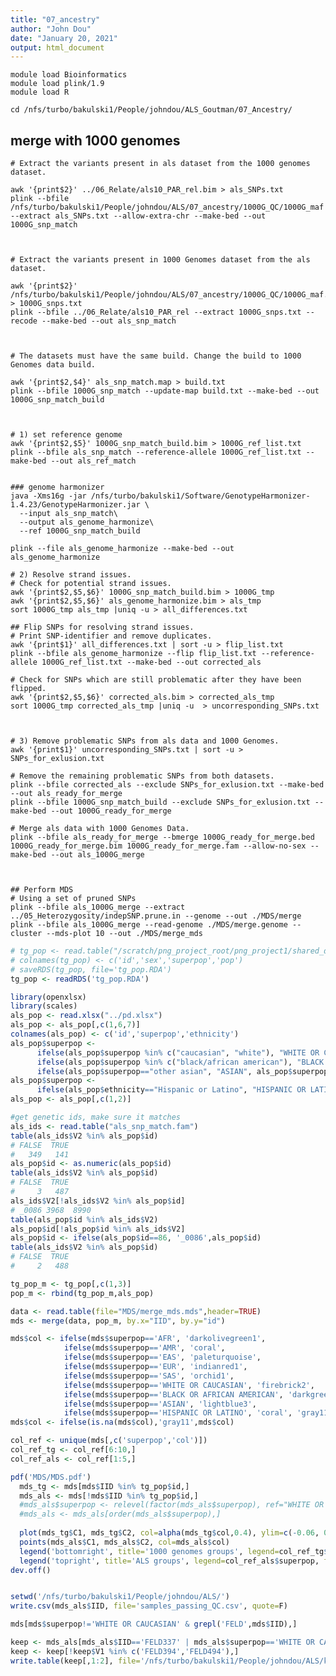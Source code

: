 ```yaml
---
title: "07_ancestry"
author: "John Dou"
date: "January 20, 2021"
output: html_document
---
```


```batch
module load Bioinformatics
module load plink/1.9
module load R

cd /nfs/turbo/bakulski1/People/johndou/ALS_Goutman/07_Ancestry/
```


## merge with 1000 genomes

```batch
# Extract the variants present in als dataset from the 1000 genomes dataset.

awk '{print$2}' ../06_Relate/als10_PAR_rel.bim > als_SNPs.txt
plink --bfile /nfs/turbo/bakulski1/People/johndou/ALS/07_ancestry/1000G_QC/1000G_maf --extract als_SNPs.txt --allow-extra-chr --make-bed --out 1000G_snp_match



# Extract the variants present in 1000 Genomes dataset from the als dataset.

awk '{print$2}' /nfs/turbo/bakulski1/People/johndou/ALS/07_ancestry/1000G_QC/1000G_maf.bim > 1000G_snps.txt
plink --bfile ../06_Relate/als10_PAR_rel --extract 1000G_snps.txt --recode --make-bed --out als_snp_match



# The datasets must have the same build. Change the build to 1000 Genomes data build.

awk '{print$2,$4}' als_snp_match.map > build.txt
plink --bfile 1000G_snp_match --update-map build.txt --make-bed --out 1000G_snp_match_build



# 1) set reference genome 
awk '{print$2,$5}' 1000G_snp_match_build.bim > 1000G_ref_list.txt
plink --bfile als_snp_match --reference-allele 1000G_ref_list.txt --make-bed --out als_ref_match


### genome harmonizer
java -Xms16g -jar /nfs/turbo/bakulski1/Software/GenotypeHarmonizer-1.4.23/GenotypeHarmonizer.jar \
  --input als_snp_match\
  --output als_genome_harmonize\
  --ref 1000G_snp_match_build

plink --file als_genome_harmonize --make-bed --out als_genome_harmonize

# 2) Resolve strand issues.
# Check for potential strand issues.
awk '{print$2,$5,$6}' 1000G_snp_match_build.bim > 1000G_tmp
awk '{print$2,$5,$6}' als_genome_harmonize.bim > als_tmp
sort 1000G_tmp als_tmp |uniq -u > all_differences.txt

## Flip SNPs for resolving strand issues.
# Print SNP-identifier and remove duplicates.
awk '{print$1}' all_differences.txt | sort -u > flip_list.txt
plink --bfile als_genome_harmonize --flip flip_list.txt --reference-allele 1000G_ref_list.txt --make-bed --out corrected_als

# Check for SNPs which are still problematic after they have been flipped.
awk '{print$2,$5,$6}' corrected_als.bim > corrected_als_tmp
sort 1000G_tmp corrected_als_tmp |uniq -u  > uncorresponding_SNPs.txt



# 3) Remove problematic SNPs from als data and 1000 Genomes.
awk '{print$1}' uncorresponding_SNPs.txt | sort -u > SNPs_for_exlusion.txt

# Remove the remaining problematic SNPs from both datasets.
plink --bfile corrected_als --exclude SNPs_for_exlusion.txt --make-bed --out als_ready_for_merge
plink --bfile 1000G_snp_match_build --exclude SNPs_for_exlusion.txt --make-bed --out 1000G_ready_for_merge

# Merge als data with 1000 Genomes Data.
plink --bfile als_ready_for_merge --bmerge 1000G_ready_for_merge.bed 1000G_ready_for_merge.bim 1000G_ready_for_merge.fam --allow-no-sex --make-bed --out als_1000G_merge



## Perform MDS 
# Using a set of pruned SNPs
plink --bfile als_1000G_merge --extract ../05_Heterozygosity/indepSNP.prune.in --genome --out ./MDS/merge
plink --bfile als_1000G_merge --read-genome ./MDS/merge.genome --cluster --mds-plot 10 --out ./MDS/merge_mds

```


```r
# tg_pop <- read.table("/scratch/png_project_root/png_project1/shared_data/1000genomes/ancestrydat/1000gene_pops.txt")
# colnames(tg_pop) <- c('id','sex','superpop','pop')
# saveRDS(tg_pop, file='tg_pop.RDA')
tg_pop <- readRDS('tg_pop.RDA')

library(openxlsx)
library(scales)
als_pop <- read.xlsx("../pd.xlsx")
als_pop <- als_pop[,c(1,6,7)]
colnames(als_pop) <- c('id','superpop','ethnicity')
als_pop$superpop <- 
      ifelse(als_pop$superpop %in% c("caucasian", "white"), "WHITE OR CAUCASIAN",
      ifelse(als_pop$superpop %in% c("black/african american"), "BLACK OR AFRICAN AMERICAN",
      ifelse(als_pop$superpop=="other asian", "ASIAN", als_pop$superpop)))
als_pop$superpop <- 
      ifelse(als_pop$ethnicity=="Hispanic or Latino", "HISPANIC OR LATINO", als_pop$superpop)
als_pop <- als_pop[,c(1,2)]

#get genetic ids, make sure it matches
als_ids <- read.table("als_snp_match.fam")
table(als_ids$V2 %in% als_pop$id)
# FALSE  TRUE
#   349   141
als_pop$id <- as.numeric(als_pop$id)
table(als_ids$V2 %in% als_pop$id)
# FALSE  TRUE
#     3   487
als_ids$V2[!als_ids$V2 %in% als_pop$id]
# _0086 3968  8990
table(als_pop$id %in% als_ids$V2)
als_pop$id[!als_pop$id %in% als_ids$V2]
als_pop$id <- ifelse(als_pop$id==86, '_0086',als_pop$id)
table(als_ids$V2 %in% als_pop$id)
# FALSE  TRUE
#     2   488

tg_pop_m <- tg_pop[,c(1,3)]
pop_m <- rbind(tg_pop_m,als_pop)

data <- read.table(file="MDS/merge_mds.mds",header=TRUE)
mds <- merge(data, pop_m, by.x="IID", by.y="id")

mds$col <- ifelse(mds$superpop=='AFR', 'darkolivegreen1', 
			ifelse(mds$superpop=='AMR', 'coral',
			ifelse(mds$superpop=='EAS', 'paleturquoise',
			ifelse(mds$superpop=='EUR', 'indianred1',
			ifelse(mds$superpop=='SAS', 'orchid1',
			ifelse(mds$superpop=='WHITE OR CAUCASIAN', 'firebrick2',
			ifelse(mds$superpop=='BLACK OR AFRICAN AMERICAN', 'darkgreen',
			ifelse(mds$superpop=='ASIAN', 'lightblue3',
			ifelse(mds$superpop=='HISPANIC OR LATINO', 'coral', 'gray11')))))))))
mds$col <- ifelse(is.na(mds$col),'gray11',mds$col)

col_ref <- unique(mds[,c('superpop','col')])
col_ref_tg <- col_ref[6:10,]
col_ref_als <- col_ref[1:5,]

pdf('MDS/MDS.pdf')
  mds_tg <- mds[mds$IID %in% tg_pop$id,]
  mds_als <- mds[!mds$IID %in% tg_pop$id,]
  #mds_als$superpop <- relevel(factor(mds_als$superpop), ref="WHITE OR CAUCASIAN")
  #mds_als <- mds_als[order(mds_als$superpop),]
  
  plot(mds_tg$C1, mds_tg$C2, col=alpha(mds_tg$col,0.4), ylim=c(-0.06, 0.06), pch=15)
  points(mds_als$C1, mds_als$C2, col=mds_als$col)
  legend('bottomright', title='1000 genomes groups', legend=col_ref_tg$superpop, fill=col_ref_tg$col)
  legend('topright', title='ALS groups', legend=col_ref_als$superpop, fill=col_ref_als$col)
dev.off()


setwd('/nfs/turbo/bakulski1/People/johndou/ALS/')
write.csv(mds_als$IID, file='samples_passing_QC.csv', quote=F)

mds[mds$superpop!='WHITE OR CAUCASIAN' & grepl('FELD',mds$IID),]

keep <- mds_als[mds_als$IID=='FELD337' | mds_als$superpop=='WHITE OR CAUCASIAN',]
keep <- keep[!keep$V1 %in% c('FELD394','FELD494'),]
write.table(keep[,1:2], file='/nfs/turbo/bakulski1/People/johndou/ALS/keep_euro.txt', quote=F, row.names=F, col.names=F)
```